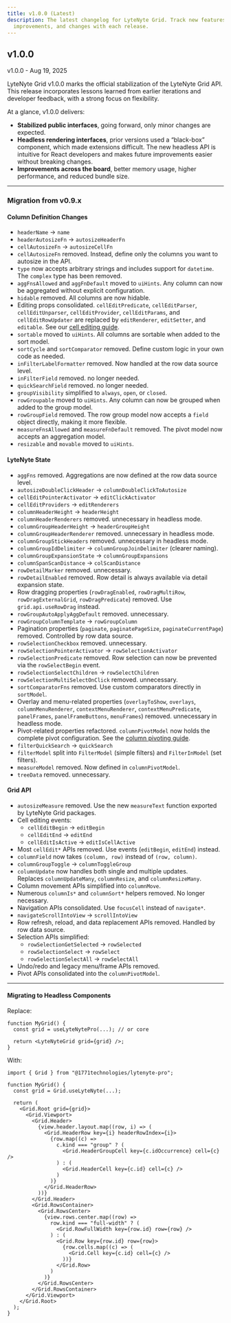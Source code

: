```yaml
---
title: v1.0.0 (Latest)
description: The latest changelog for LyteNyte Grid. Track new features,
  improvements, and changes with each release.
---
```



## v1.0.0

<DateTag>v1.0.0 - Aug 19, 2025</DateTag>

<V1Image />

LyteNyte Grid v1.0.0 marks the official stabilization of the LyteNyte Grid API. This release incorporates lessons learned from earlier
iterations and developer feedback, with a strong focus on flexibility.

At a glance, v1.0.0 delivers:

- **Stabilized public interfaces**, going forward, only minor changes are expected.
- **Headless rendering interfaces**, prior versions used a “black-box” component, which made extensions difficult.
  The new headless API is intuitive for React developers and makes future improvements easier without breaking changes.
- **Improvements across the board**, better memory usage, higher performance, and reduced bundle size.

---

### Migration from v0.9.x

#### Column Definition Changes

- `headerName` → `name`
- `headerAutosizeFn` → `autosizeHeaderFn`
- `cellAutosizeFn` → `autosizeCellFn`
- `cellAutosizeFn` removed. Instead, define only the columns you want to autosize in the API.
- `type` now accepts arbitrary strings and includes support for `datetime`. The `complex` type has been removed.
- `aggFnsAllowed` and `aggFnDefault` moved to `uiHints`. Any column can now be aggregated without explicit configuration.
- `hidable` removed. All columns are now hidable.
- Editing props consolidated. `cellEditPredicate`, `cellEditParser`, `cellEditUnparser`, `cellEditProvider`, `cellEditParams`, and `cellEditRowUpdater`
  are replaced by `editRenderer`, `editSetter`, and `editable`. See our [cell editing guide](/docs/cell-editing).
- `sortable` moved to `uiHints`. All columns are sortable when added to the sort model.
- `sortCycle` and `sortComparator` removed. Define custom logic in your own code as needed.
- `inFilterLabelFormatter` removed. Now handled at the row data source level.
- `inFilterField` removed. no longer needed.
- `quickSearchField` removed. no longer needed.
- `groupVisibility` simplified to `always`, `open`, or `closed`.
- `rowGroupable` moved to `uiHints`. Any column can now be grouped when added to the group model.
- `rowGroupField` removed. The row group model now accepts a `field` object directly, making it more flexible.
- `measureFnsAllowed` and `measureFnDefault` removed. The pivot model now accepts an aggregation model.
- `resizable` and `movable` moved to `uiHints`.

#### LyteNyte State

- `aggFns` removed. Aggregations are now defined at the row data source level.
- `autosizeDoubleClickHeader` → `columnDoubleClickToAutosize`
- `cellEditPointerActivator` → `editClickActivator`
- `cellEditProviders` → `editRenderers`
- `columnHeaderHeight` → `headerHeight`
- `columnHeaderRenderers` removed. unnecessary in headless mode.
- `columnGroupHeaderHeight` → `headerGroupHeight`
- `columnGroupHeaderRenderer` removed. unnecessary in headless mode.
- `columnGroupStickHeaders` removed. unnecessary in headless mode.
- `columnGroupIdDelimiter` → `columnGroupJoinDelimiter` (clearer naming).
- `columnGroupExpansionState` → `columnGroupExpansions`
- `columnSpanScanDistance` → `colScanDistance`
- `rowDetailMarker` removed. unnecessary.
- `rowDetailEnabled` removed. Row detail is always available via detail expansion state.
- Row dragging properties (`rowDragEnabled`, `rowDragMultiRow`, `rowDragExternalGrid`, `rowDragPredicate`) removed. Use `grid.api.useRowDrag` instead.
- `rowGroupAutoApplyAggDefault` removed. unnecessary.
- `rowGroupColumnTemplate` → `rowGroupColumn`
- Pagination properties (`paginate`, `paginatePageSize`, `paginateCurrentPage`) removed. Controlled by row data source.
- `rowSelectionCheckbox` removed. unnecessary.
- `rowSelectionPointerActivator` → `rowSelectionActivator`
- `rowSelectionPredicate` removed. Row selection can now be prevented via the `rowSelectBegin` event.
- `rowSelectionSelectChildren` → `rowSelectChildren`
- `rowSelectionMultiSelectOnClick` removed. unnecessary.
- `sortComparatorFns` removed. Use custom comparators directly in `sortModel`.
- Overlay and menu-related properties (`overlayToShow`, `overlays`, `columnMenuRenderer`, `contextMenuRenderer`,
  `contextMenuPredicate`, `panelFrames`, `panelFrameButtons`, `menuFrames`) removed. unnecessary in headless mode.
- Pivot-related properties refactored. `columnPivotModel` now holds the complete pivot configuration. See the [column pivoting guide](/docs/column-pivoting).
- `filterQuickSearch` → `quickSearch`
- `filterModel` split into `FilterModel` (simple filters) and `FilterInModel` (set filters).
- `measureModel` removed. Now defined in `columnPivotModel`.
- `treeData` removed. unnecessary.

#### Grid API

- `autosizeMeasure` removed. Use the new `measureText` function exported by LyteNyte Grid packages.
- Cell editing events:
  - `cellEditBegin` → `editBegin`
  - `cellEditEnd` → `editEnd`
  - `cellEditIsActive` → `editIsCellActive`
- Most `cellEdit*` APIs removed. Use events (`editBegin`, `editEnd`) instead.
- `columnField` now takes `(column, row)` instead of `(row, column)`.
- `columnGroupToggle` → `columnToggleGroup`
- `columnUpdate` now handles both single and multiple updates.  
  Replaces `columnUpdateMany`, `columnResize`, and `columnResizeMany`.
- Column movement APIs simplified into `columnMove`.
- Numerous `columnIs*` and `columnSort*` helpers removed. No longer necessary.
- Navigation APIs consolidated. Use `focusCell` instead of `navigate*`.
- `navigateScrollIntoView` → `scrollIntoView`
- Row refresh, reload, and data replacement APIs removed. Handled by row data source.
- Selection APIs simplified:
  - `rowSelectionGetSelected` → `rowSelected`
  - `rowSelectionSelect` → `rowSelect`
  - `rowSelectionSelectAll` → `rowSelectAll`
- Undo/redo and legacy menu/frame APIs removed.
- Pivot APIs consolidated into the `columnPivotModel`.

---

#### Migrating to Headless Components

Replace:

```tsx
function MyGrid() {
  const grid = useLyteNytePro(...); // or core

  return <LyteNyteGrid grid={grid} />;
}
```

With:

```tsx
import { Grid } from "@1771technologies/lytenyte-pro";

function MyGrid() {
  const grid = Grid.useLyteNyte(...);

  return (
    <Grid.Root grid={grid}>
      <Grid.Viewport>
        <Grid.Header>
          {view.header.layout.map((row, i) => (
            <Grid.HeaderRow key={i} headerRowIndex={i}>
              {row.map((c) =>
                c.kind === "group" ? (
                  <Grid.HeaderGroupCell key={c.idOccurrence} cell={c} />
                ) : (
                  <Grid.HeaderCell key={c.id} cell={c} />
                )
              )}
            </Grid.HeaderRow>
          ))}
        </Grid.Header>
        <Grid.RowsContainer>
          <Grid.RowsCenter>
            {view.rows.center.map((row) =>
              row.kind === "full-width" ? (
                <Grid.RowFullWidth key={row.id} row={row} />
              ) : (
                <Grid.Row key={row.id} row={row}>
                  {row.cells.map((c) => (
                    <Grid.Cell key={c.id} cell={c} />
                  ))}
                </Grid.Row>
              )
            )}
          </Grid.RowsCenter>
        </Grid.RowsContainer>
      </Grid.Viewport>
    </Grid.Root>
  );
}
```
